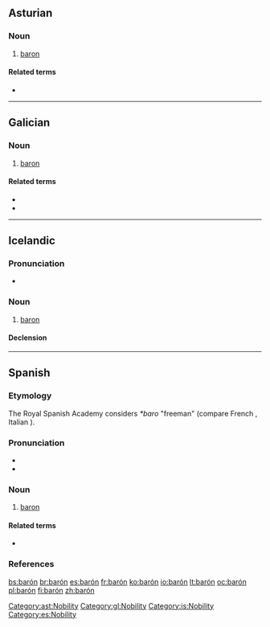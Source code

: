 {{also|baron|bâron|Baron}}
==Asturian==

===Noun===
{{ast-noun|m|barones}}

# [[baron]]

====Related terms====
* {{l|ast|baronesa}}

[[Category:ast:Nobility]]

----

==Galician==

===Noun===
{{gl-noun|m}}

# [[baron]]

====Related terms====
* {{l|gl|baronesa}}
* {{l|gl|baronía}}

[[Category:gl:Nobility]]

----

==Icelandic==

===Pronunciation===
* {{IPA|/ˈpaːrouːn/|lang=is}}

===Noun===
{{is-noun|m|baróns|barónar}}

# [[baron]]

====Declension====
{{is-decl-noun-m-s1|bar|ó|n|i=?i}}

[[Category:is:Nobility]]

----

==Spanish==

===Etymology===
The Royal Spanish Academy considers {{etyl|frk|es}} ''*baro'' "freeman" (compare French {{term|baron|lang=fr}}, Italian {{term|barone|lang=it}}).

===Pronunciation===
* {{IPA|/baˈɾo̞n/|lang=es}}
* {{homophones|lang=es|varón}}

===Noun===
{{es-noun|m|barones|f=baronesa}}

# [[baron]]

====Related terms====
* {{l/es|baronía}}

===References===
{{R:DRAE 2001}}

[[Category:es:Nobility]]

[[bs:barón]]
[[br:barón]]
[[es:barón]]
[[fr:barón]]
[[ko:barón]]
[[io:barón]]
[[lt:barón]]
[[oc:barón]]
[[pl:barón]]
[[fi:barón]]
[[zh:barón]]
